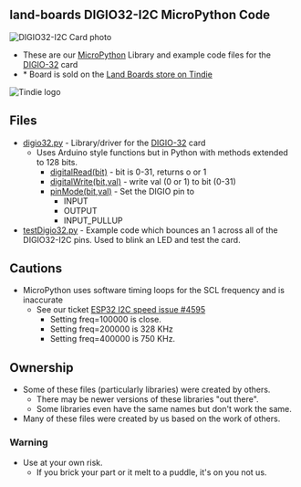 == land-boards DIGIO32-I2C MicroPython Code ==

<img src="http://land-boards.com/blwiki/images/5/53/DIGIO32-I2C-P232-720px.jpg" alt="DIGIO32-I2C Card photo"></img>

* These are our [http://www.micropython.org/ MicroPython] Library and example code files for the [http://land-boards.com/blwiki/index.php?title=DIGIO32-I2C DIGIO-32] card
* * Board is sold on the [https://www.tindie.com/products/land_boards/32-bit-digital-io-card-digio32-i2c/ Land Boards store on Tindie]
<img src="http://land-boards.com/blwiki/images/5/51/Tindie-mediums.png" alt="Tindie logo"></img>

== Files ==

* [https://github.com/land-boards/lb-Python-Code/blob/master/MicroPython/libraries/digio32/digio32.py digio32.py] - Library/driver for the [http://land-boards.com/blwiki/index.php?title=DIGIO32-I2C DIGIO-32] card
** Uses Arduino style functions but in Python with methods extended to 128 bits.
*** [https://www.arduino.cc/reference/en/language/functions/digital-io/digitalread/ digitalRead(bit)] - bit is 0-31, returns o or 1
*** [https://www.arduino.cc/reference/en/language/functions/digital-io/digitalwrite/ digitalWrite(bit,val)] - write val (0 or 1) to bit (0-31)
*** [https://www.arduino.cc/reference/en/language/functions/digital-io/pinmode/ pinMode(bit,val)] - Set the DIGIO pin to
**** INPUT
**** OUTPUT
**** INPUT_PULLUP
* [https://github.com/land-boards/lb-Python-Code/blob/master/MicroPython/libraries/digio32/testDigio32.py testDigio32.py] - Example code which bounces an 1 across all of the DIGIO32-I2C pins. Used to blink an LED and test the card.

== Cautions ==

* MicroPython uses software timing loops for the SCL frequency and is inaccurate
** See our ticket [https://github.com/micropython/micropython/issues/4595 ESP32 I2C speed issue #4595]
*** Setting freq=100000 is close.
*** Setting freq=200000 is 328 KHz
*** Setting freq=400000 is 750 KHz.

== Ownership ==

* Some of these files (particularly libraries) were created by others.
** There may be newer versions of these libraries "out there".
** Some libraries even have the same names but don't work the same.
* Many of these files were created by us based on the work of others.

=== Warning ===

* Use at your own risk.
** If you brick your part or it melt to a puddle, it's on you not us.
